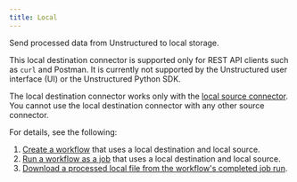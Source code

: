 ```yaml
---
title: Local
---
```


Send processed data from Unstructured to local storage.

This local destination connector is supported only for REST API clients such as `curl` and Postman. It is currently not supported by the Unstructured user interface (UI) or the Unstructured Python SDK.

The local destination connector works only with the [local source connector](/api-reference/workflow/sources/local). You cannot use the local destination connector with any other source connector.

For details, see the following:

1. [Create a workflow](/api-reference/workflow/workflows#create-a-workflow) that uses a local destination and local source.
2. [Run a workflow as a job](/api-reference/workflow/overview#run-a-workflow) that uses a local destination and local source.
3. [Download a processed local file from the workflow's completed job run](/api-reference/workflow/overview#download-a-processed-local-file-from-a-job).